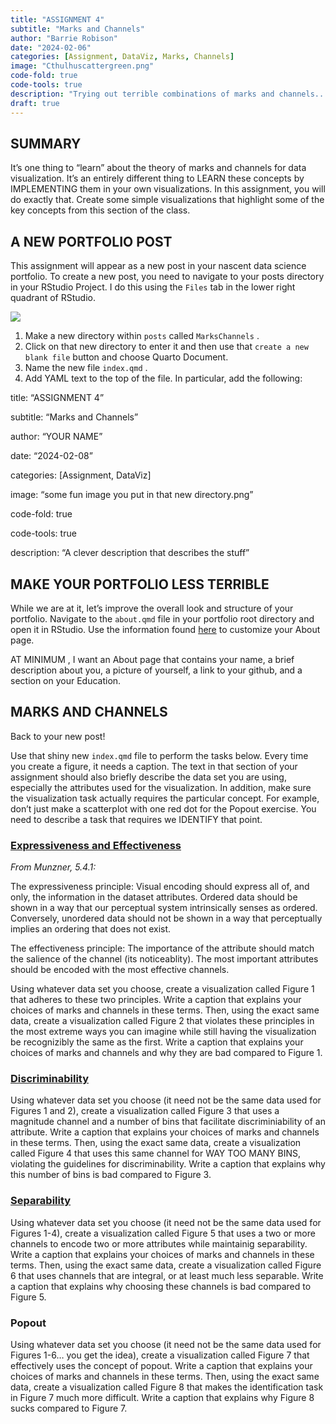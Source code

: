 ```yaml
---
title: "ASSIGNMENT 4"
subtitle: "Marks and Channels"
author: "Barrie Robison"
date: "2024-02-06"
categories: [Assignment, DataViz, Marks, Channels]
image: "Cthulhuscattergreen.png"
code-fold: true
code-tools: true
description: "Trying out terrible combinations of marks and channels... for learning!"
draft: true
---
```


## SUMMARY

It's one thing to "learn" about the theory of marks and channels for data visualization. It's an entirely different thing to LEARN these concepts by IMPLEMENTING them in your own visualizations. In this assignment, you will do exactly that. Create some simple visualizations that highlight some of the key concepts from this section of the class.

## A NEW PORTFOLIO POST

This assignment will appear as a new post in your nascent data science portfolio. To create a new post, you need to navigate to your posts directory in your RStudio Project. I do this using the `Files` tab in the lower right quadrant of RStudio.

![](filestab.png)

1.  Make a new directory within `posts` called `MarksChannels` .
2.  Click on that new directory to enter it and then use that `create a new blank file` button and choose Quarto Document.
3.  Name the new file `index.qmd` .
4.  Add YAML text to the top of the file. In particular, add the following:

title: "ASSIGNMENT 4"

subtitle: "Marks and Channels"

author: "YOUR NAME"

date: "2024-02-08"

categories: \[Assignment, DataViz\]

image: "some fun image you put in that new directory.png"

code-fold: true

code-tools: true

description: "A clever description that describes the stuff"

## MAKE YOUR PORTFOLIO LESS TERRIBLE

While we are at it, let's improve the overall look and structure of your portfolio. Navigate to the `about.qmd` file in your portfolio root directory and open it in RStudio. Use the information found [here](https://quarto.org/docs/websites/website-about.html) to customize your About page.

[AT MINIMUM]{.red} , I want an About page that contains your name, a brief description about you, a picture of yourself, a link to your github, and a section on your Education.

## MARKS AND CHANNELS

Back to your new post!

Use that shiny new `index.qmd` file to perform the tasks below. Every time you create a figure, it needs a caption. The text in that section of your assignment should also briefly describe the data set you are using, especially the attributes used for the visualization. In addition, make sure the visualization task actually requires the particular concept. For example, don't just make a scatterplot with one red dot for the Popout exercise. You need to describe a task that requires we IDENTIFY that point.

### [Expressiveness and Effectiveness](../L4-Marks-Channels/index.qmd##CHOOSING%20CHANNELS)

*From Munzner, 5.4.1:*

[The expressiveness principle:]{.red} Visual encoding should express all of, and only, the information in the dataset attributes. Ordered data should be shown in a way that our perceptual system intrinsically senses as ordered. Conversely, unordered data should not be shown in a way that perceptually implies an ordering that does not exist.

[The effectiveness principle:]{.red} The importance of the attribute should match the salience of the channel (its noticeablity). The most important attributes should be encoded with the most effective channels.

Using whatever data set you choose, create a visualization called Figure 1 that adheres to these two principles. Write a caption that explains your choices of marks and channels in these terms. Then, using the exact same data, create a visualization called Figure 2 that violates these principles in the most extreme ways you can imagine while still having the visualization be recognizibly the same as the first. Write a caption that explains your choices of marks and channels and why they are bad compared to Figure 1.

### [Discriminability](../L4-Marks-Channels/index.qmd#DISCRIMINABILITY)

Using whatever data set you choose (it need not be the same data used for Figures 1 and 2), create a visualization called Figure 3 that uses a magnitude channel and a number of bins that facilitate discriminiability of an attribute. Write a caption that explains your choices of marks and channels in these terms. Then, using the exact same data, create a visualization called Figure 4 that uses this same channel for WAY TOO MANY BINS, violating the guidelines for discriminability. Write a caption that explains why this number of bins is bad compared to Figure 3.

### [Separability](../L4-Marks-Channels/index.qmd#SEPARABILITY%20VS%20INTEGRALITY)

Using whatever data set you choose (it need not be the same data used for Figures 1-4), create a visualization called Figure 5 that uses a two or more channels to encode two or more attributes while maintainig separability. Write a caption that explains your choices of marks and channels in these terms. Then, using the exact same data, create a visualization called Figure 6 that uses channels that are integral, or at least much less separable. Write a caption that explains why choosing these channels is bad compared to Figure 5.

### Popout

Using whatever data set you choose (it need not be the same data used for Figures 1-6... you get the idea), create a visualization called Figure 7 that effectively uses the concept of popout. Write a caption that explains your choices of marks and channels in these terms. Then, using the exact same data, create a visualization called Figure 8 that makes the identification task in Figure 7 much more difficult. Write a caption that explains why Figure 8 sucks compared to Figure 7.
